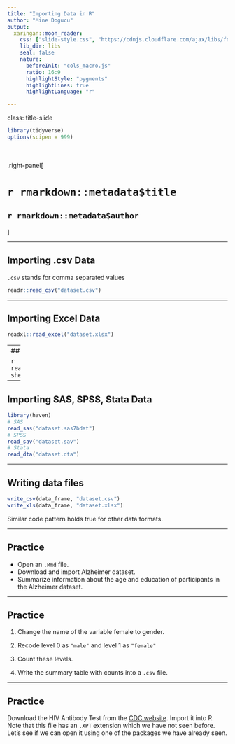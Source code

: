 ```yaml
---
title: "Importing Data in R"
author: "Mine Dogucu"
output: 
  xaringan::moon_reader:
    css: ["slide-style.css", "https://cdnjs.cloudflare.com/ajax/libs/font-awesome/5.15.3/css/all.min.css"]
    lib_dir: libs
    seal: false
    nature:
      beforeInit: "cols_macro.js"
      ratio: 16:9
      highlightStyle: "pygments"
      highlightLines: true
      highlightLanguage: "r"

---
```


class: title-slide


```r
library(tidyverse)
options(scipen = 999)
```


<br>
<br>
.right-panel[ 

# `r rmarkdown::metadata$title`
## `r rmarkdown::metadata$author`

]


---

## Importing .csv Data 

`.csv` stands for comma separated values

```r
readr::read_csv("dataset.csv")
```


---

## Importing Excel Data

```r
readxl::read_excel("dataset.xlsx")
```



---
## Importing Excel Data

```r
readxl::read_excel("dataset.xlsx", sheet = 2)
```

---

## Importing SAS, SPSS, Stata Data

```r
library(haven)
# SAS
read_sas("dataset.sas7bdat")
# SPSS
read_sav("dataset.sav")
# Stata
read_dta("dataset.dta")
```

---

## Writing data files

```r
write_csv(data_frame, "dataset.csv")
write_xls(data_frame, "dataset.xlsx")
```

Similar code pattern holds true for other data formats.

---

## Practice

- Open an `.Rmd` file.
- Download and import Alzheimer dataset. 
- Summarize information about the age and education of participants in the Alzheimer dataset.


---

## Practice 

1. Change the name of the variable female to gender.

2. Recode level 0 as `"male"` and level 1 as `"female"`

3. Count these levels. 

4. Write the summary table with counts into a `.csv` file.

---

## Practice

Download the HIV Antibody Test from the [CDC website](https://wwwn.cdc.gov/nchs/nhanes/search/datapage.aspx?Component=Laboratory&CycleBeginYear=2017). Import it into R. 
Note that this file has an `.XPT` extension which we have not seen before. 
Let's see if we can open it using one of the packages we have already seen. 



